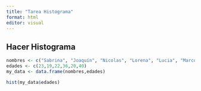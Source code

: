 ```yaml
---
title: "Tarea Histograma"
format: html
editor: visual
---
```



## Hacer Histograma

```r
nombres <- c("Sabrina", "Joaquín", "Nicolas", "Lorena", "Lucia", "Marco") 
edades <- c(23,19,22,36,20,40) 
my_data <- data.frame(nombres,edades)
```

```r
hist(my_data$edades)
```
